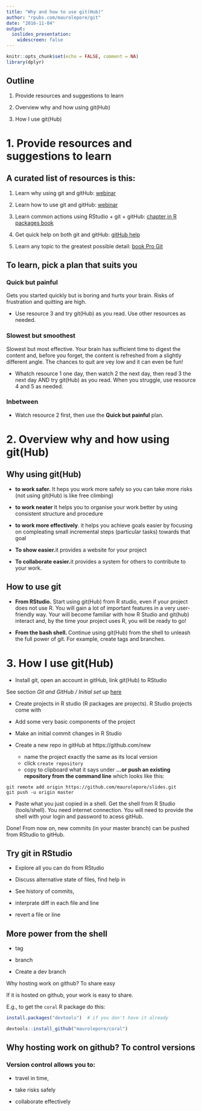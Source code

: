 ```yaml
---
title: "Why and how to use git(Hub)"
author: "rpubs.com/maurolepore/git"
date: "2016-11-04"
output:
  ioslides_presentation:
    widescreen: false
---
```


```r
knitr::opts_chunk$set(echo = FALSE, comment = NA)
library(dplyr)
```

## Outline

1. Provide resources and suggestions to learn

2. Overview why and how using git(Hub)

3. How I use git(Hub) 


# 1. Provide resources and suggestions to learn

## A curated list of resources is this:

1. Learn why using git and gitHub:  [webinar](https://www.rstudio.com/resources/webinars/collaboration-and-time-travel-version-control-with-git-github-and-rstudio/)

2. Learn how to use git and gitHub: [webinar](https://www.rstudio.com/resources/webinars/rstudio-essentials-webinar-series-managing-part-2/)

3. Learn common actions using RStudio + git + gitHub: [chapter in R packages book](http://r-pkgs.had.co.nz/git.html)

4. Get quick help on both git and gitHub: [gitHub help](https://help.github.com/)


5. Learn any topic to the greatest possible detail: [book Pro Git](https://git-scm.com/book/en/v2)



## To learn, pick a plan that suits you

### Quick but painful 

Gets you started quickly but is boring and hurts your brain. Risks of frustration and quitting are high.

- Use resource 3 and try git(Hub) as you read. Use other resources as needed.

### Slowest but smoothest

Slowest but most effective. Your brain has sufficient time to digest the content and, before you forget, the content is refreshed from a slightly different angle. The chances to quit are vey low and it can even be fun!

- Whatch resource 1 one day, then watch 2 the next day, then read 3 the next day AND try git(Hub) as you read. When you struggle, use resource 4 and 5 as needed.

### Inbetween

- Watch resource 2 first, then use the **Quick but painful** plan.



# 2. Overview why and how using git(Hub)

## Why using git(Hub)

- **to work safer.** It heps you work more safely so you can take more risks (not using git(Hub) is like free climbing)

- **to work neater** It helps you to organise your work better by using consistent structure and procedure

- **to work more effectively**. it helps you achieve goals easier by focusing on compleating small incremental steps (particular tasks) towards that goal

- **To show easier.**it provides a website for your project

- **To collaborate easier.**it provides a system for others to contribute to your work.


## How to use git

- **From RStudio.** Start using git(Hub) from R studio, even if your project does not use R. You will gain a lot of important features in a very user-friendly way. Your will become familiar with how R Studio and git(hub) interact and, by the time your project uses R, you will be ready to go!

- **From the bash shell. ** Continue using git(Hub) from the shell to unleash the full power of git. For example, create tags and branches.




# 3. How I use git(Hub) 

- Install git, open an account in gitHub, link git(Hub) to RStudio

See section *Git and GitHub / Initial set up* [here](http://r-pkgs.had.co.nz/git.html)

- Create projects in R studio (R packages are projects). R Studio projects come with 

- Add some very basic components of the project

- Make an initial commit changes in R Studio

- Create a new repo in gitHub at https://github.com/new 

    + name the project exactly the same as its local version
    + click `create repository`
    + copy to clipboard what it says under **…or push an existing repository from the command line** which looks like this:

```
git remote add origin https://github.com/maurolepore/slides.git
git push -u origin master

```

- Paste what you just copied in a shell. Get the shell from R Studio (tools/shell). You need internet connection. You will need to provide the shell with your login and password to acess gitHub.

Done! From now on, new commits (in your master branch) can be pushed from RStudio to gitHub.



## Try git in RStudio

- Explore all you can do from RStudio

- Discuss alternative state of files, find help in 

- See history of commits, 

- interprate diff in each file and line

- revert a file or line





## More power from the shell

- tag

- branch







- Create a dev branch



Why hosting work on github? To share easy

If it is hosted on github, your work is easy to share.

E.g., to get the `coral` R package do this:

```r
install.packages("devtools")  # if you don't have it already

devtools::install_github("maurolepore/coral")
```



## Why hosting work on github? To control versions

### Version control allows you to:

- travel in time,

- take risks safely

- collaborate effectively

















